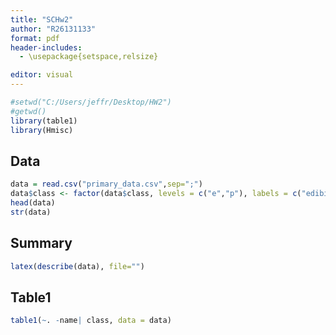 ---
title: "SCHw2"
author: "R26131133"
format: pdf
header-includes:
  - \usepackage{setspace,relsize}

editor: visual
---



```{r, include=FALSE}
#setwd("C:/Users/jeffr/Desktop/HW2")
#getwd()
library(table1)
library(Hmisc)
```
## Data

```{r}
data = read.csv("primary_data.csv",sep=";")
data$class <- factor(data$class, levels = c("e","p"), labels = c("edibile", "poisonous"))
head(data)
str(data)
```

## Summary

```{r, results="asis"}
latex(describe(data), file="")
```

## Table1

```{r}
table1(~. -name| class, data = data)
```
